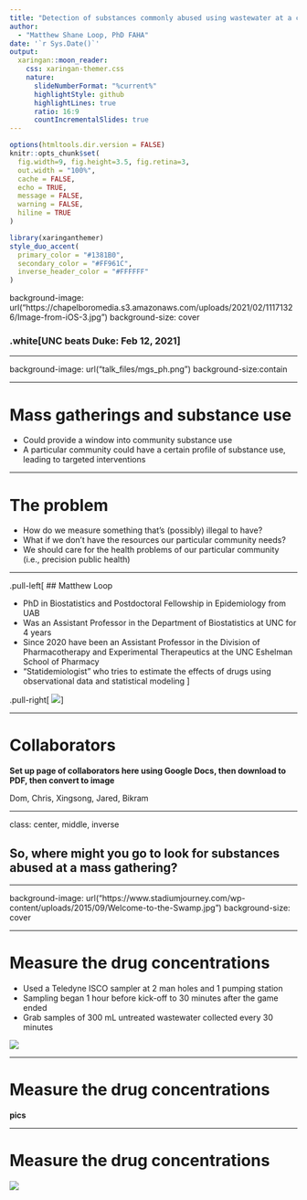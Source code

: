```yaml
---
title: "Detection of substances commonly abused using wastewater at a college football game"
author: 
  - "Matthew Shane Loop, PhD FAHA"
date: '`r Sys.Date()`'
output:
  xaringan::moon_reader:
    css: xaringan-themer.css
    nature:
      slideNumberFormat: "%current%"
      highlightStyle: github
      highlightLines: true
      ratio: 16:9
      countIncrementalSlides: true
---
```


```r
options(htmltools.dir.version = FALSE)
knitr::opts_chunk$set(
  fig.width=9, fig.height=3.5, fig.retina=3,
  out.width = "100%",
  cache = FALSE,
  echo = TRUE,
  message = FALSE, 
  warning = FALSE,
  hiline = TRUE
)
```

```r
library(xaringanthemer)
style_duo_accent(
  primary_color = "#1381B0",
  secondary_color = "#FF961C",
  inverse_header_color = "#FFFFFF"
)
```

background-image: url("https://chapelboromedia.s3.amazonaws.com/uploads/2021/02/11171326/Image-from-iOS-3.jpg")
background-size: cover


### .white[UNC beats Duke: Feb 12, 2021]

---

background-image: url("talk_files/mgs_ph.png")
background-size:contain

---

# Mass gatherings and substance use

- Could provide a window into community substance use
- A particular community could have a certain profile of substance use, leading to targeted interventions

---

# The problem

- How do we measure something that's (possibly) illegal to have?
- What if we don't have the resources our particular community needs?
- We should care for the health problems of our particular community (i.e., precision public health)

---

.pull-left[
## Matthew Loop

- PhD in Biostatistics and Postdoctoral Fellowship in Epidemiology from UAB
- Was an Assistant Professor in the Department of Biostatistics at UNC for 4 years
- Since 2020 have been an Assistant Professor in the Division of Pharmacotherapy and Experimental Therapeutics at the UNC Eshelman School of Pharmacy
- "Statidemiologist" who tries to estimate the effects of drugs using observational data and statistical modeling
]

.pull-right[
![](https://chapelboromedia.s3.amazonaws.com/uploads/2021/08/11133513/Beard-Hall.jpg)
]

---

# Collaborators

**Set up page of collaborators here using Google Docs, then download to PDF, then convert to image**

Dom, Chris, Xingsong, Jared, Bikram

---

class: center, middle, inverse

## So, where might you go to look for substances abused at a mass gathering?

---

background-image: url("https://www.stadiumjourney.com/wp-content/uploads/2015/09/Welcome-to-the-Swamp.jpg")
background-size: cover

---

# Measure the drug concentrations

- Used a Teledyne ISCO sampler at 2 man holes and 1 pumping station
- Sampling began 1 hour before kick-off to 30 minutes after the game ended
- Grab samples of 300 mL untreated wastewater collected every 30 minutes

![](https://www.teledyneisco.com/en-us/waterandwastewater/Product%20Images/3700C.jpg)

---

# Measure the drug concentrations

**pics**

---

# Measure the drug concentrations

![](https://scholars.okstate.edu/files-asset/4104189/wagner-jarrad.jpg)


